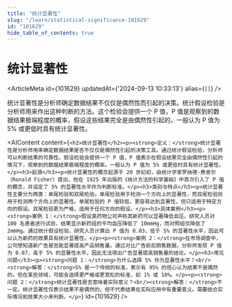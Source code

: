 ```yaml
---
title: "统计显著性"
slug: "/learn/statistical-significance-101629"
id: "101629"
hide_table_of_contents: true
---
```



# 统计显著性

<ArticleMeta id={101629} updatedAt={'2024-09-13 10:33:13'} alias={`[]`} />
<div className='border-solid border-b border-t-0 my-4 border-[var(--ifm-color-gray-300)]' />

统计显著性是分析师确定数据结果不仅仅是偶然性而引起的决策。统计假设检验是分析师用来作出这种判断的方法。这个检验会提供一个 P 值，P 值是观察到的数据结果极端程度的概率，假设这些结果完全是由偶然性引起的。一般认为 P 值为 5% 或更低时具有统计显著性。

<AIContent content={`<h2>统计显著性</h2><p><strong>定义：</strong>统计显著性是分析师用来确定数据结果是否不仅仅是偶然性引起的决策工具。通过统计假设检验，分析师可以判断结果的可靠性。假设检验会提供一个 P 值，P 值表示在假设结果完全由偶然性引起的情况下，观察到的数据结果极端程度的概率。一般认为 P 值为 5% 或更低时具有统计显著性。</p><h3>起源</h3><p>统计显著性的概念起源于 20 世纪初，由统计学家罗纳德·费舍尔（Ronald Fisher）提出。他在 1925 年出版的《统计方法的科学基础》中首次引入了 P 值的概念，并设定了 5% 的显著性水平作为判断标准。</p><h3>类别与特点</h3><p>统计显著性主要分为两类：单尾检验和双尾检验。单尾检验用于检测一个方向上的显著性，而双尾检验则用于检测两个方向上的显著性。单尾检验的 P 值较低，更容易达到显著性，但只适用于特定方向的假设。双尾检验更为严格，适用于任何方向的假设。</p><h3>具体案例</h3><p><strong>案例 1：</strong>假设某药物公司声称其新药可以显著降低血压。研究人员对 100 名患者进行试验，结果显示新药组的平均血压降低了 10mmHg，而对照组仅降低了 2mmHg。通过统计假设检验，研究人员计算出 P 值为 0.03，低于 5% 的显著性水平，因此可以认为新药的效果具有统计显著性。</p><p><strong>案例 2：</strong>在市场调查中，公司想知道新广告是否能显著提高产品销售量。通过对比广告前后销售数据，分析师发现 P 值为 0.07，高于 5% 的显著性水平，因此无法得出广告显著提高销售量的结论。</p><h3>常见问题</h3><p><strong>问题 1：</strong>为什么选择 5% 作为显著性水平？<br/><strong>解答：</strong>5% 是一个传统的标准，表示有 95% 的信心认为结果不是偶然的。但在某些领域，可能会选择更严格或更宽松的标准，如 1% 或 10%。</p><p><strong>问题 2：</strong>统计显著性是否意味着实际意义？<br/><strong>解答：</strong>不一定。统计显著性仅表示结果不是偶然的，但不代表结果在实际应用中有重要意义。需要结合实际情况和效果大小来判断。</p>`} id={101629} />
